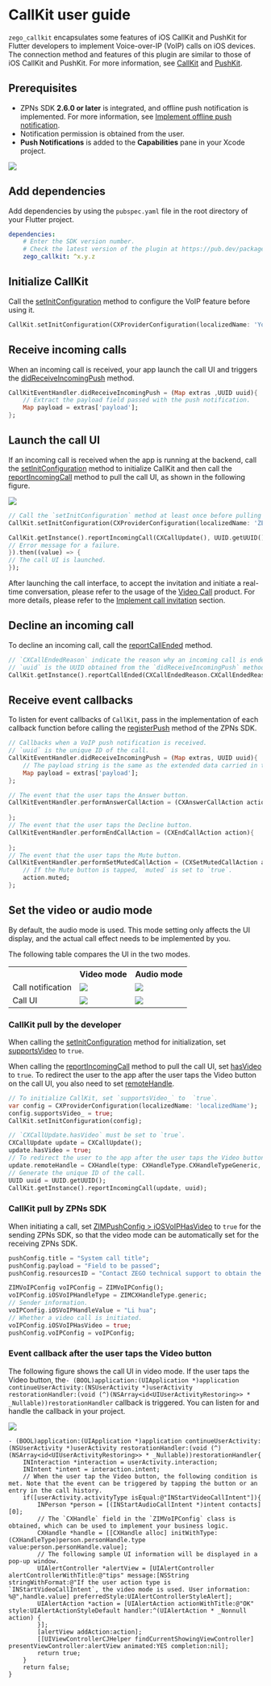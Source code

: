 # CallKit user guide


`zego_callkit` encapsulates some features of iOS CallKit and PushKit for Flutter developers to implement Voice-over-IP (VoIP) calls on iOS devices. The connection method and features of this plugin are similar to those of iOS CallKit and PushKit. For more information, see [CallKit](https://developer.apple.com/documentation/callkit?language=objc) and [PushKit](https://developer.apple.com/documentation/pushkit?language=objc).

## Prerequisites

- ZPNs SDK **2.6.0 or later** is integrated, and offline push notification is implemented. For more information, see [Implement offline push notification](./../Implement%20offline%20push%20notification.mdx).
- Notification permission is obtained from the user.
- **Push Notifications** is added to the **Capabilities** pane in your Xcode project.  
<Frame width="512" height="auto" caption=""><img src="https://doc-media.zego.im/sdk-doc/Pics/ZIM/offline_push_enable_pushNotification.png" /></Frame>

## Add dependencies

Add dependencies by using the `pubspec.yaml` file in the root directory of your Flutter project.

```yaml pubspec.yaml
dependencies:
    # Enter the SDK version number.
    # Check the latest version of the plugin at https://pub.dev/packages/zego_callkit and replace `x.y.z` with the version number.
    zego_callkit: ^x.y.z
```

## Initialize CallKit

Call the [setInitConfiguration](https://pub.dev/documentation/zego_callkit/latest/zego_callkit/CallKit/setInitConfiguration.html) method to configure the VoIP feature before using it.

```dart
CallKit.setInitConfiguration(CXProviderConfiguration(localizedName: 'Your App Name or others'));   
```

## Receive incoming calls

When an incoming call is received, your app launch the call UI and triggers the [didReceiveIncomingPush](https://pub.dev/documentation/zego_callkit/latest/zego_callkit/CallKitEventHandler/didReceiveIncomingPush.html) method.

```dart
CallKitEventHandler.didReceiveIncomingPush = (Map extras ,UUID uuid){
    // Extract the payload field passed with the push notification.
    Map payload = extras['payload'];
};
```

## Launch the call UI

If an incoming call is received when the app is running at the backend, call the [setInitConfiguration](https://pub.dev/documentation/zego_callkit/latest/zego_callkit/CallKit/setInitConfiguration.html) method to initialize CallKit and then call the [reportIncomingCall](https://pub.dev/documentation/zego_callkit/latest/zego_callkit/CallKit/reportIncomingCall.html) method to pull the call UI, as shown in the following figure.

<Frame width="256" height="auto" caption=""><img src="https://doc-media.zego.im/sdk-doc/Pics/ZIM/ZPNS/incoming_call.jpeg" /></Frame>

```dart
// Call the `setInitConfiguration` method at least once before pulling CallKit.
CallKit.setInitConfiguration(CXProviderConfiguration(localizedName: 'ZEGO'));

CallKit.getInstance().reportIncomingCall(CXCallUpdate(), UUID.getUUID()).catchError((onError){
// Error message for a failure.
}).then((value) => {
// The call UI is launched.
});
```

After launching the call interface, to accept the invitation and initiate a real-time conversation, please refer to the usage of the [Video Call](https://www.zegocloud.com/docs/video-call/overview?platform=flutter&language=dart) product. For more details, please refer to the [Implement call invitation](https://www.zegocloud.com/docs/video-call/implement-call-invitation?platform=flutter&language=dart#4_3) section.

## Decline an incoming call

To decline an incoming call, call the [reportCallEnded](https://pub.dev/documentation/zego_callkit/latest/zego_callkit/CallKit/reportCallEnded.html) method.

```dart
// `CXCallEndedReason` indicate the reason why an incoming call is ended. In the sample code, the call is declined by the caller.
// `uuid` is the UUID obtained from the `didReceiveIncomingPush` method or that passed by the `reportIncomingCall` method.
CallKit.getInstance().reportCallEnded(CXCallEndedReason.CXCallEndedReasonRemoteEnded, uuid);
```

## Receive event callbacks

To listen for event callbacks of `CallKit`, pass in the implementation of each callback function before calling the [registerPush](https://pub.dev/documentation/zego_zpns/2.5.0/zego_zpns/ZPNs/registerPush.html) method of the ZPNs SDK.

```dart
// Callbacks when a VoIP push notification is received.
// `uuid` is the unique ID of the call.
CallKitEventHandler.didReceiveIncomingPush = (Map extras, UUID uuid){
    // The payload string is the same as the extended data carried in the `ZIMPushConfig` class.
    Map payload = extras['payload'];
};

// The event that the user taps the Answer button.
CallKitEventHandler.performAnswerCallAction = (CXAnswerCallAction action){
  
};
// The event that the user taps the Decline button.
CallKitEventHandler.performEndCallAction = (CXEndCallAction action){
  
};
// The event that the user taps the Mute button.
CallKitEventHandler.performSetMutedCallAction = (CXSetMutedCallAction action){
    // If the Mute button is tapped, `muted` is set to `true`.
    action.muted;
};
```

## Set the video or audio mode

By default, the audio mode is used. This mode setting only affects the UI display, and the actual call effect needs to be implemented by you.

The following table compares the UI in the two modes.

<table>
<tbody><tr>
<th></th>
<th>Video mode</th>
<th>Audio mode</th>
</tr>
<tr>
<td>Call notification</td>
<td><Frame width="256" height="auto" caption=""><img src="https://doc-media.zego.im/sdk-doc/Pics/ZIM/ZPNS/video_mode.jpeg" /></Frame></td>
<td><Frame width="256" height="auto" caption=""><img src="https://doc-media.zego.im/sdk-doc/Pics/ZIM/ZPNS/voice_mode.jpeg" /></Frame></td>
</tr>
<tr>
<td>Call UI</td>
<td><Frame width="256" height="auto" caption=""><img src="https://doc-media.zego.im/sdk-doc/Pics/ZIM/ZPNS/video_call.jpeg" /></Frame></td>
<td><Frame width="256" height="auto" caption=""><img src="https://doc-media.zego.im/sdk-doc/Pics/ZIM/ZPNS/voice_call.jpeg" /></Frame></td>
</tr>
</tbody></table>

### CallKit pull by the developer

When calling the [setInitConfiguration](https://pub.dev/documentation/zego_callkit/latest/zego_callkit/CallKit/setInitConfiguration.html) method for initialization, set [supportsVideo](https://pub.dev/documentation/zego_callkit/latest/zego_callkit/CXProviderConfiguration/supportsVideo_.html) to `true`.

When calling the [reportIncomingCall](https://pub.dev/documentation/zego_callkit/latest/zego_callkit/CallKit/reportIncomingCall.html) method to pull the call UI, set [hasVideo](https://pub.dev/documentation/zego_callkit/latest/zego_callkit/CXCallUpdate/hasVideo.html) to `true`. To redirect the user to the app after the user taps the Video button on the call UI, you also need to set [remoteHandle](https://pub.dev/documentation/zego_callkit/1.0.0/zego_callkit/CXCallUpdate/remoteHandle.html).

```dart
// To initialize CallKit, set `supportsVideo_` to  `true`.
var config = CXProviderConfiguration(localizedName: 'localizedName');
config.supportsVideo_ = true;
CallKit.setInitConfiguration(config);

// `CXCallUpdate.hasVideo` must be set to `true`.
CXCallUpdate update = CXCallUpdate();
update.hasVideo = true;
// To redirect the user to the app after the user taps the Video button on the call UI, you also need to set `remoteHandle`.
update.remoteHandle = CXHandle(type: CXHandleType.CXHandleTypeGeneric, value: 'Caller information');
// Generate the unique ID of the call.
UUID uuid = UUID.getUUID();
CallKit.getInstance().reportIncomingCall(update, uuid);
```

### CallKit pull by ZPNs SDK

When initiating a call, set [ZIMPushConfig > iOSVoIPHasVideo](https://pub.dev/documentation/zego_zim/latest/zego_zim/ZIMVoIPConfig/iOSVoIPHasVideo.html) to `true` for the sending ZPNs SDK, so that the video mode can be automatically set for the receiving ZPNs SDK.

```dart
pushConfig.title = "System call title";
pushConfig.payload = "Field to be passed";
pushConfig.resourcesID = "Contact ZEGO technical support to obtain the value";

ZIMVoIPConfig voIPConfig = ZIMVoIPConfig();
voIPConfig.iOSVoIPHandleType = ZIMCXHandleType.generic;
// Sender information.
voIPConfig.iOSVoIPHandleValue = "Li hua";
// Whether a video call is initiated.
voIPConfig.iOSVoIPHasVideo = true;
pushConfig.voIPConfig = voIPConfig;
```

### Event callback after the user taps the Video button


The following figure shows the call UI in video mode. If the user taps the Video button, the`- (BOOL)application:(UIApplication *)application continueUserActivity:(NSUserActivity *)userActivity restorationHandler:(void (^)(NSArray<id<UIUserActivityRestoring>> * _Nullable))restorationHandler` callback is triggered. 
You can listen for and handle the callback in your project.

<Frame width="256" height="auto" caption=""><img src="https://doc-media.zego.im/sdk-doc/Pics/ZIM/ZPNS/video_call.jpeg" /></Frame>

```objc
- (BOOL)application:(UIApplication *)application continueUserActivity:(NSUserActivity *)userActivity restorationHandler:(void (^)(NSArray<id<UIUserActivityRestoring>> * _Nullable))restorationHandler{
    INInteraction *interaction = userActivity.interaction;
    INIntent *intent = interaction.intent;
    // When the user tap the Video button, the following condition is met. Note that the event can be triggered by tapping the button or an entry in the call history.
    if([userActivity.activityType isEqual:@"INStartVideoCallIntent"]){
        INPerson *person = [(INStartAudioCallIntent *)intent contacts][0];
        // The `CXHandle` field in the `ZIMVoIPConfig` class is obtained, which can be used to implement your business logic.
        CXHandle *handle = [[CXHandle alloc] initWithType:(CXHandleType)person.personHandle.type value:person.personHandle.value];
        // The following sample UI information will be displayed in a pop-up window.
        UIAlertController *alertView = [UIAlertController alertControllerWithTitle:@"tips" message:[NSString stringWithFormat:@"If the user action type is `INStartVideoCallIntent`, the video mode is used. User information: %@",handle.value] preferredStyle:UIAlertControllerStyleAlert];
        UIAlertAction *action = [UIAlertAction actionWithTitle:@"OK" style:UIAlertActionStyleDefault handler:^(UIAlertAction * _Nonnull action) {
        }];
        [alertView addAction:action];
        [[UIViewControllerCJHelper findCurrentShowingViewController] presentViewController:alertView animated:YES completion:nil];
        return true;
    }
    return false;
}
```
